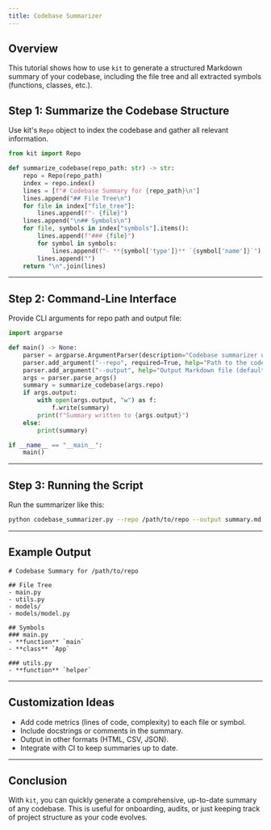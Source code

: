 ```yaml
---
title: Codebase Summarizer
---
```


## Overview

This tutorial shows how to use `kit` to generate a structured Markdown summary of your codebase, including the file tree and all extracted symbols (functions, classes, etc.).

## Step 1: Summarize the Codebase Structure

Use kit's `Repo` object to index the codebase and gather all relevant information.

```python
from kit import Repo

def summarize_codebase(repo_path: str) -> str:
    repo = Repo(repo_path)
    index = repo.index()
    lines = [f"# Codebase Summary for {repo_path}\n"]
    lines.append("## File Tree\n")
    for file in index["file_tree"]:
        lines.append(f"- {file}")
    lines.append("\n## Symbols\n")
    for file, symbols in index["symbols"].items():
        lines.append(f"### {file}")
        for symbol in symbols:
            lines.append(f"- **{symbol['type']}** `{symbol['name']}`")
        lines.append("")
    return "\n".join(lines)
```

---

## Step 2: Command-Line Interface

Provide CLI arguments for repo path and output file:

```python
import argparse

def main() -> None:
    parser = argparse.ArgumentParser(description="Codebase summarizer using kit.")
    parser.add_argument("--repo", required=True, help="Path to the code repository")
    parser.add_argument("--output", help="Output Markdown file (default: stdout)")
    args = parser.parse_args()
    summary = summarize_codebase(args.repo)
    if args.output:
        with open(args.output, "w") as f:
            f.write(summary)
        print(f"Summary written to {args.output}")
    else:
        print(summary)

if __name__ == "__main__":
    main()
```

---

## Step 3: Running the Script

Run the summarizer like this:

```sh
python codebase_summarizer.py --repo /path/to/repo --output summary.md
```

---

## Example Output

```
# Codebase Summary for /path/to/repo

## File Tree
- main.py
- utils.py
- models/
- models/model.py

## Symbols
### main.py
- **function** `main`
- **class** `App`

### utils.py
- **function** `helper`
```

---

## Customization Ideas

- Add code metrics (lines of code, complexity) to each file or symbol.
- Include docstrings or comments in the summary.
- Output in other formats (HTML, CSV, JSON).
- Integrate with CI to keep summaries up to date.

---

## Conclusion

With `kit`, you can quickly generate a comprehensive, up-to-date summary of any codebase. This is useful for onboarding, audits, or just keeping track of project structure as your code evolves.
